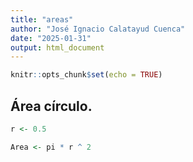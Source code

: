 ```yaml
---
title: "areas"
author: "José Ignacio Calatayud Cuenca"
date: "2025-01-31"
output: html_document
---
```


```r
knitr::opts_chunk$set(echo = TRUE)
```

## Área círculo.

```r

r <- 0.5

Area <- pi * r ^ 2

```
